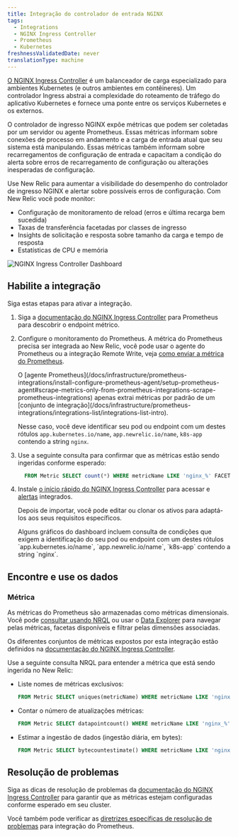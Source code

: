 ```yaml
---
title: Integração do controlador de entrada NGINX
tags:
  - Integrations
  - NGINX Ingress Controller
  - Prometheus
  - Kubernetes
freshnessValidatedDate: never
translationType: machine
---
```



[O NGINX Ingress Controller](https://www.nginx.com/resources/glossary/kubernetes-ingress-controller/) é um balanceador de carga especializado para ambientes Kubernetes (e outros ambientes em contêineres). Um controlador Ingress abstrai a complexidade do roteamento de tráfego do aplicativo Kubernetes e fornece uma ponte entre os serviços Kubernetes e os externos.

O controlador de ingresso NGINX expõe métricas que podem ser coletadas por um servidor ou agente Prometheus. Essas métricas informam sobre conexões de processo em andamento e a carga de entrada atual que seu sistema está manipulando. Essas métricas também informam sobre recarregamentos de configuração de entrada e capacitam a condição do alerta sobre erros de recarregamento de configuração ou alterações inesperadas de configuração.

Use New Relic para aumentar a visibilidade do desempenho do controlador de ingresso NGINX e alertar sobre possíveis erros de configuração. Com New Relic você pode monitor:

* Configuração de monitoramento de reload (erros e última recarga bem sucedida)
* Taxas de transferência facetadas por classes de ingresso
* Insights de solicitação e resposta sobre tamanho da carga e tempo de resposta
* Estatísticas de CPU e memória

<img
  title="NGINX Ingress Controller Dashboard"
  alt="NGINX Ingress Controller Dashboard"
  src={kubernetesIngressControllerDashboard}
/>

## Habilite a integração

Siga estas etapas para ativar a integração.

1. Siga a [documentação do NGINX Ingress Controller](https://kubernetes.github.io/ingress-nginx/user-guide/monitoring/#prometheus-and-grafana-installation-using-pod-annotations) para Prometheus para descobrir o endpoint métrico.

2. Configure o monitoramento do Prometheus. A métrica do Prometheus precisa ser integrada ao New Relic, você pode usar o agente do Prometheus ou a integração Remote Write, veja [como enviar a métrica do Prometheus](/docs/infrastructure/prometheus-integrations/get-started/send-prometheus-metric-data-new-relic/).

   <Callout variant="important">
     O [agente Prometheus](/docs/infrastructure/prometheus-integrations/install-configure-prometheus-agent/setup-prometheus-agent#scrape-metrics-only-from-prometheus-integrations-scrape-prometheus-integrations) apenas extrai métricas por padrão de um [conjunto de integração](/docs/infrastructure/prometheus-integrations/integrations-list/integrations-list-intro).

     Nesse caso, você deve identificar seu pod ou endpoint com um destes rótulos `app.kubernetes.io/name`, `app.newrelic.io/name`, `k8s-app` contendo a string `nginx`.
   </Callout>

3. Use a seguinte consulta para confirmar que as métricas estão sendo ingeridas conforme esperado:

   ```sql
     FROM Metric SELECT count(*) WHERE metricName LIKE 'nginx_%' FACET metricName LIMIT MAX
   ```

4. Instale [o início rápido do NGINX Ingress Controller](https://newrelic.com/instant-observability/nginx-ingress-controller) para acessar <InlinePopover type="dashboards"/>e [alertas](/docs/alerts-applied-intelligence/new-relic-alerts/learn-alerts/introduction-alerts/) integrados.

   Depois de importar, você pode editar ou clonar os ativos para adaptá-los aos seus requisitos específicos.

   <Callout variant="important">
     Alguns gráficos do dashboard incluem consulta de condições que exigem a identificação do seu pod ou endpoint com um destes rótulos `app.kubernetes.io/name`, `app.newrelic.io/name`, `k8s-app` contendo a string `nginx`.
   </Callout>

## Encontre e use os dados

### Métrica

As métricas do Prometheus são armazenadas como métricas dimensionais. Você pode [consultar usando NRQL](/docs/telemetry-data-platform/get-data/apis/query-metric-data-type/) ou usar o [Data Explorer](/docs/query-your-data/explore-query-data/browse-data/introduction-data-explorer/) para navegar pelas métricas, facetas disponíveis e filtrar pelas dimensões associadas.

Os diferentes conjuntos de métricas expostos por esta integração estão definidos na [documentação do NGINX Ingress Controller](https://kubernetes.github.io/ingress-nginx/user-guide/monitoring/#exposed-metrics).

Use a seguinte consulta NRQL para entender a métrica que está sendo ingerida no New Relic:

* Liste nomes de métricas exclusivos:

  ```sql
  FROM Metric SELECT uniques(metricName) WHERE metricName LIKE 'nginx_%' LIMIT MAX
  ```

* Contar o número de atualizações métricas:

  ```sql
  FROM Metric SELECT datapointcount() WHERE metricName LIKE 'nginx_%' LIMIT MAX
  ```

* Estimar a ingestão de dados (ingestão diária, em bytes):

  ```sql
  FROM Metric SELECT bytecountestimate() WHERE metricName LIKE 'nginx_%' SINCE 1 day ago
  ```

## Resolução de problemas

Siga as dicas de resolução de problemas da [documentação do NGINX Ingress Controller](https://kubernetes.github.io/ingress-nginx/user-guide/monitoring/#prometheus-and-grafana-installation-using-pod-annotations) para garantir que as métricas estejam configuradas conforme esperado em seu cluster.

Você também pode verificar as [diretrizes específicas de resolução de problemas](/docs/infrastructure/prometheus-integrations/troubleshooting/no-data-appears-prometheus-integration) para integração do Prometheus.